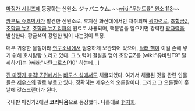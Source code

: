 [[마징가 시리즈]]에 등장하는 신원소. ジャパニウム. ~~[[wiki:"우눈트륨" 원소 113]]~~ 

[[카부토 쥬조]]박사가 발견한 신원소로, 후지산 화산대에서만 채취되며 [[광자력로]], [[초합금Z]], [[초합금 뉴Z]], [[초합금 뉴Z 알파]]의 원료로 사용되며, 핵분열을 일으키면 강력한 [[광자력]]을 발산한다. 황금색의 강렬한 빛이 나는것이 특징.

매우 귀중한 물질이라 [[연구소]]내에서 엄중하게 보관되어 있으며, [[닥터 헬]]이 이걸 손에 넣기 위해 호시탐탐 노리고 있다. 그 노력이 결실을 맺어 초합금Z를 [wiki:"유바린T9" 탈취하기]는 [wiki:"사탄그로스P10" 하는데...]

[[진 마징가 충격! Z편]]에서는 [[바도스 섬]]에서도 채굴되었다. 여기서 채굴된 것을 관련 인물들은 [[제우스]]의 팔로 부르고 있다. 정확히는 제우스의 오른팔이다. 그리고 그 오른팔이 훗날에 갓스크랜더가 된다.

국내판 마징가Z에선 '''코리니움'''으로 등장했다. 나름대로 [[현지화]].
